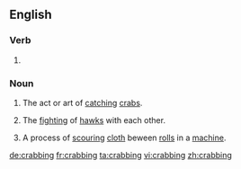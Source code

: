 ==English==

===Verb===
{{head|en}}

# {{present participle of|crab}}

===Noun===
{{en-noun|-}}

# The act or art of [[catch]]ing [[crab]]s.
# {{context|falconry|lang=en}} The [[fight]]ing of [[hawk]]s with each other.
# {{context|wool manufacture|lang=en}} A process of [[scour]]ing [[cloth]] beween [[roll]]s in a [[machine]].

{{Webster 1913}}

[[de:crabbing]]
[[fr:crabbing]]
[[ta:crabbing]]
[[vi:crabbing]]
[[zh:crabbing]]